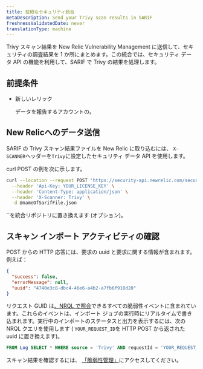 ```yaml
---
title: 些細なセキュリティ統合
metaDescription: Send your Trivy scan results in SARIF
freshnessValidatedDate: never
translationType: machine
---
```


Trivy スキャン結果を New Relic Vulnerability Management に送信して、セキュリティの調査結果を 1 か所にまとめます。この統合では、セキュリティ データ API の機能を利用して、SARIF で Trivy の結果を処理します。

## 前提条件

* 新しいレリック

  <InlinePopover type="licenseKey"/>

  データを報告するアカウントの。

## New Relicへのデータ送信

SARIF の Trivy スキャン結果ファイルを New Relic に取り込むには、 `X-SCANNER`ヘッダーを`Trivy`に設定したセキュリティ データ API を使用します。

curl POST の例を次に示します。

```bash
curl --location --request POST 'https://security-api.newrelic.com/security/v1?repository=<https://github.com/MY_GITHUB_USER/MY_TRIVY_REPO>' \
  --header 'Api-Key: YOUR_LICENSE_KEY' \
  --header 'Content-Type: application/json' \
  --header 'X-Scanner: Trivy' \
  -d @nameOfSarifFile.json
```

<Callout variant="tip">
  `<RepositoryUrl>`を統合リポジトリに置き換えます (オプション)。
</Callout>

## スキャン インポート アクティビティの確認

POST からの HTTP 応答には、要求の uuid と要求に関する情報が含まれます。例えば：

```json
{
  "success": false,
  "errorMessage": null,
  "uuid": "4740e3c8-dbc4-46e6-a4b2-a7fb6f918d20"
}
```

リクエスト GUID は[、NRQL で照会](/docs/query-your-data/nrql-new-relic-query-language/get-started/introduction-nrql-new-relics-query-language/)できるすべての脆弱性イベントに含まれています。これらのイベントは、インポート ジョブの実行時にリアルタイムで書き込まれます。実行中のインポートのステータスと出力を表示するには、次の NRQL クエリを使用します ( `YOUR_REQUEST_ID`を HTTP POST から返された uuid に置き換えます)。

```sql
FROM Log SELECT * WHERE source = 'Trivy' AND requestId = 'YOUR_REQUEST_ID'
```

スキャン結果を確認するには、 [「脆弱性管理」](/docs/vulnerability-management/overview/)にアクセスしてください。